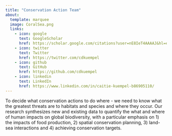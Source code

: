 ```yaml
---
title: "Conservation Action Team"
about:
  template: marquee
  image: CoralSea.png
  links:
    - icon: google
      text: GoogleScholar
      href: https://scholar.google.com/citations?user=nE8IeT4AAAAJ&hl=en
    - icon: twitter
      text: Twitter
      href: https://twitter.com/cdkuempel
    - icon: github
      text: GitHub
      href: https://github.com/cdkuempel
    - icon: linkedin
      text: LinkedIn
      href: https://www.linkedin.com/in/caitie-kuempel-b86905110/
---
```


To decide what conservation actions to do where - we need to know what the greatest threats are to habitats and species and where they occur. Our research synthesizes new and existing data to quantify the what and where of human impacts on global biodiversity, with a particular emphasis on 1) the impacts of food production, 2) spatial conservation planning, 3) land-sea interactions and 4) achieving conservation targets. 


